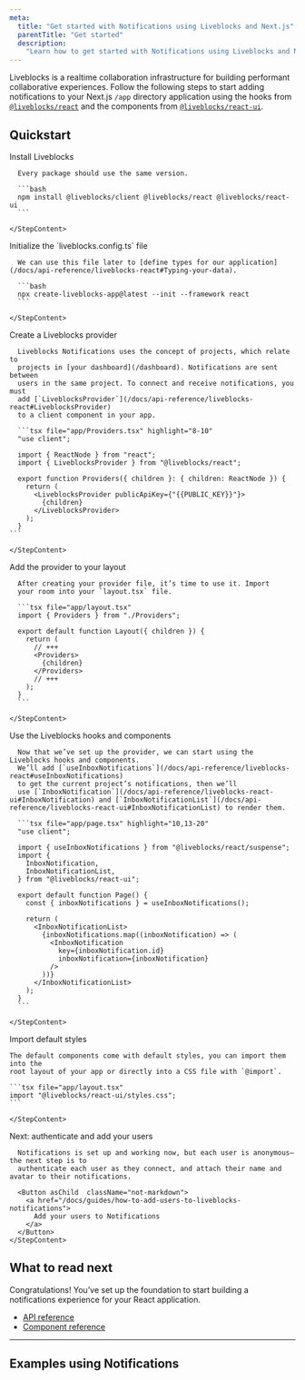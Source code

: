```yaml
---
meta:
  title: "Get started with Notifications using Liveblocks and Next.js"
  parentTitle: "Get started"
  description:
    "Learn how to get started with Notifications using Liveblocks and Next.js"
---
```


Liveblocks is a realtime collaboration infrastructure for building performant
collaborative experiences. Follow the following steps to start adding
notifications to your Next.js `/app` directory application using the hooks from
[`@liveblocks/react`](/docs/api-reference/liveblocks-react) and the components
from [`@liveblocks/react-ui`](/docs/api-reference/liveblocks-react-ui).

## Quickstart

<Steps>
  <Step>
    <StepTitle>Install Liveblocks</StepTitle>
    <StepContent>

      Every package should use the same version.

      ```bash
      npm install @liveblocks/client @liveblocks/react @liveblocks/react-ui
      ```

    </StepContent>

  </Step>
  <Step>
    <StepTitle>Initialize the `liveblocks.config.ts` file</StepTitle>
    <StepContent>

      We can use this file later to [define types for our application](/docs/api-reference/liveblocks-react#Typing-your-data).

      ```bash
      npx create-liveblocks-app@latest --init --framework react
      ```

    </StepContent>

  </Step>
  <Step>
    <StepTitle>Create a Liveblocks provider</StepTitle>
    <StepContent>

      Liveblocks Notifications uses the concept of projects, which relate to
      projects in [your dashboard](/dashboard). Notifications are sent between
      users in the same project. To connect and receive notifications, you must
      add [`LiveblocksProvider`](/docs/api-reference/liveblocks-react#LiveblocksProvider)
      to a client component in your app.

      ```tsx file="app/Providers.tsx" highlight="8-10"
      "use client";

      import { ReactNode } from "react";
      import { LiveblocksProvider } from "@liveblocks/react";

      export function Providers({ children }: { children: ReactNode }) {
        return (
          <LiveblocksProvider publicApiKey={"{{PUBLIC_KEY}}"}>
            {children}
          </LiveblocksProvider>
        );
      }
    ```

    </StepContent>

  </Step>
  <Step>
    <StepTitle>Add the provider to your layout</StepTitle>
    <StepContent>

      After creating your provider file, it’s time to use it. Import
      your room into your `layout.tsx` file.

      ```tsx file="app/layout.tsx"
      import { Providers } from "./Providers";

      export default function Layout({ children }) {
        return (
          // +++
          <Providers>
            {children}
          </Providers>
          // +++
        );
      }
      ```

    </StepContent>

  </Step>
  <Step>
    <StepTitle>Use the Liveblocks hooks and components</StepTitle>
    <StepContent>

      Now that we’ve set up the provider, we can start using the Liveblocks hooks and components.
      We’ll add [`useInboxNotifications`](/docs/api-reference/liveblocks-react#useInboxNotifications)
      to get the current project’s notifications, then we’ll
      use [`InboxNotification`](/docs/api-reference/liveblocks-react-ui#InboxNotification) and [`InboxNotificationList`](/docs/api-reference/liveblocks-react-ui#InboxNotificationList) to render them.

      ```tsx file="app/page.tsx" highlight="10,13-20"
      "use client";

      import { useInboxNotifications } from "@liveblocks/react/suspense";
      import {
        InboxNotification,
        InboxNotificationList,
      } from "@liveblocks/react-ui";

      export default function Page() {
        const { inboxNotifications } = useInboxNotifications();

        return (
          <InboxNotificationList>
            {inboxNotifications.map((inboxNotification) => (
              <InboxNotification
                key={inboxNotification.id}
                inboxNotification={inboxNotification}
              />
            ))}
          </InboxNotificationList>
        );
      }
      ```

    </StepContent>

  </Step>
   <Step>
    <StepTitle>Import default styles</StepTitle>
    <StepContent>

    The default components come with default styles, you can import them into the
    root layout of your app or directly into a CSS file with `@import`.

    ```tsx file="app/layout.tsx"
    import "@liveblocks/react-ui/styles.css";
    ```

    </StepContent>

  </Step>
  <Step lastStep>
    <StepTitle>Next: authenticate and add your users</StepTitle>
    <StepContent>

      Notifications is set up and working now, but each user is anonymous—the next step is to
      authenticate each user as they connect, and attach their name and avatar to their notifications.

      <Button asChild  className="not-markdown">
        <a href="/docs/guides/how-to-add-users-to-liveblocks-notifications">
          Add your users to Notifications
        </a>
      </Button>
    </StepContent>

  </Step>
</Steps>

## What to read next

Congratulations! You’ve set up the foundation to start building a notifications
experience for your React application.

- [API reference](/docs/api-reference/liveblocks-react#Notifications)
- [Component reference](/docs/api-reference/liveblocks-react-ui#Notifications)

---

## Examples using Notifications

<ListGrid columns={2}>
  <ExampleCard
    example={{
      title: "Comments notifications",
      slug: "comments-notifications/nextjs-comments-notifications",
      image: "/images/examples/thumbnails/comments-notifications.png",
    }}
    technologies={["nextjs", "react"]}
    openInNewWindow
  />
  <ExampleCard
    example={{
      title: "Custom notifications",
      slug: "notifications-custom/nextjs-notifications-custom",
      image: "/images/examples/thumbnails/custom-notifications.png",
    }}
    technologies={["nextjs", "react"]}
    openInNewWindow
  />
  <ExampleCard
    example={{
      title: "Notification settings",
      slug: "notification-settings/nextjs-notification-settings",
      image: "/images/examples/thumbnails/notification-settings.png",
    }}
    technologies={["nextjs", "react"]}
    openInNewWindow
  />
  <ExampleCard
    example={{
      title: "Notion-like AI Editor",
      slug: "notion-like-ai-editor/nextjs-notion-like-ai-editor",
      image: "/images/examples/thumbnails/notion-like-ai-editor.png",
    }}
    technologies={["nextjs", "react"]}
    openInNewWindow
  />
</ListGrid>
